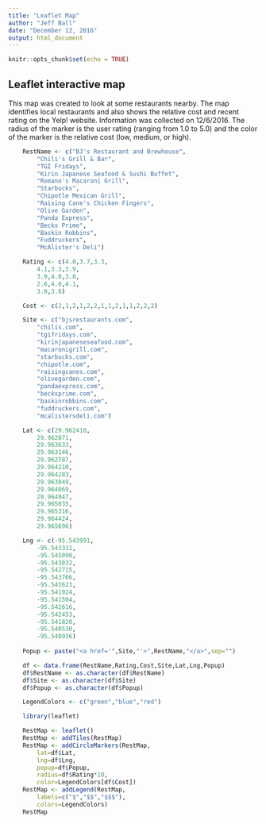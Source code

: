 ---
title: "Leaflet Map"
author: "Jeff Ball"
date: "December 12, 2016"
output: html_document
---

```{r setup, include=FALSE}
knitr::opts_chunk$set(echo = TRUE)
```

## Leaflet interactive map

This map was created to look at some restaurants nearby.  The map identifies local restaurants and also shows the relative cost and recent rating on the Yelp! website.  Information was collected on 12/6/2016.  The radius of the marker is the user rating (ranging from 1.0 to 5.0) and the color of the marker is the relative cost (low, medium, or high).

```{r PopData,echo=FALSE}
	RestName <- c("BJ's Restaurant and Brewhouse",
		"Chili's Grill & Bar",
		"TGI Fridays",
		"Kirin Japanese Seafood & Sushi Buffet",
		"Romano's Macaroni Grill",
		"Starbucks",
		"Chipotle Mexican Grill",
		"Raising Cane's Chicken Fingers",
		"Olive Garden",
		"Panda Express",
		"Becks Prime",
		"Baskin Robbins",
		"Fuddruckers",
		"McAlister's Deli")

	Rating <- c(4.0,3.7,3.3,
		4.1,3.3,3.9,
		3.9,4.0,3.8,
		2.6,4.0,4.1,
		3.9,3.8)

	Cost <- c(2,1,2,1,2,2,1,1,2,1,1,2,2,2)

	Site <- c("bjsrestaurants.com",
		"chilis.com",
		"tgifridays.com",
		"kirinjapaneseseafood.com",
		"macaronigrill.com",
		"starbucks.com",
		"chipotle.com",
		"raisingcanes.com",
		"olivegarden.com",
		"pandaexpress.com",
		"becksprime.com",
		"baskinrobbins.com",
		"fuddruckers.com",
		"mcalistersdeli.com")

	Lat <- c(29.962410,
		29.962871,
		29.963633,
		29.963146,
		29.962787,
		29.964210,
		29.964283,
		29.963849,
		29.964069,
		29.964947,
		29.965035,
		29.965316,
		29.964424,
		29.965696)

	Lng <- c(-95.543991,
		-95.543331,
		-95.545090,
		-95.543032,
		-95.542715,
		-95.543766,
		-95.543623,
		-95.541924,
		-95.541504,
		-95.542616,
		-95.542453,
		-95.541820,
		-95.540530,
		-95.540936)
	
	Popup <- paste("<a href='",Site,"'>",RestName,"</a>",sep="")

	df <- data.frame(RestName,Rating,Cost,Site,Lat,Lng,Popup)
	df$RestName <- as.character(df$RestName)
	df$Site <- as.character(df$Site)
	df$Popup <- as.character(df$Popup)

	LegendColors <- c("green","blue","red")
```

```{r CreateMap, echo=FALSE}
	library(leaflet)

	RestMap <- leaflet()
	RestMap <- addTiles(RestMap)
	RestMap <- addCircleMarkers(RestMap,
		lat=df$Lat,
		lng=df$Lng,
		popup=df$Popup,
		radius=df$Rating*10,
		color=LegendColors[df$Cost])
	RestMap <- addLegend(RestMap,
		labels=c("$","$$","$$$"),
		colors=LegendColors)
	RestMap
```
